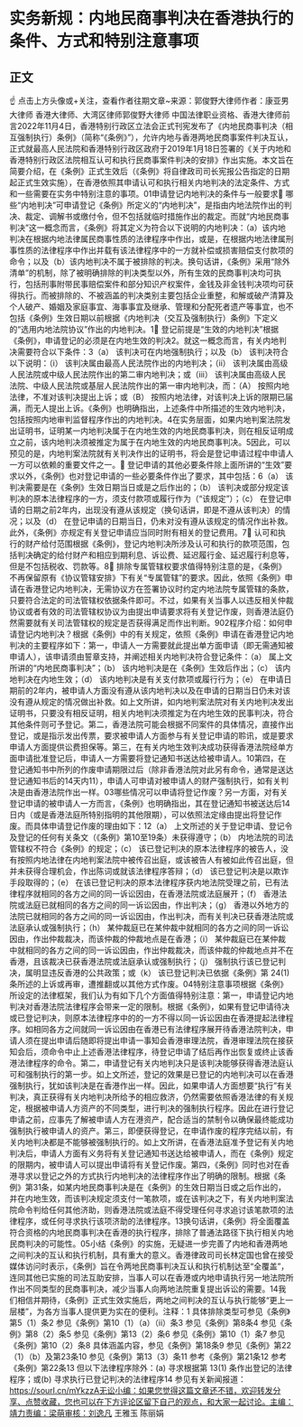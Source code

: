 # 实务新规：内地民商事判决在香港执行的条件、方式和特别注意事项
## 正文
☝ 点击上方头像或+关注，查看作者往期文章~来源：郭俊野大律师作者：康亚男大律师 香港大律师、大湾区律师郭俊野大律师 中国法律职业资格、香港大律师前 言2022年11月4日，香港特别行政区立法会正式刊宪发布了《内地民商事判决（相互强制执行）条例》（简称“《条例》”），允许内地与香港两地民商事案件判决互认，正式就最高人民法院和香港特别行政区政府于2019年1月18日签署的《关于内地和香港特别行政区法院相互认可和执行民商事案件判决的安排》作出实施。本文旨在简要介绍，在《条例》正式生效后（《条例》将自律政司司长宪报公告指定的日期起正式生效实施），在香港依照其申请认可和执行相关内地判决的法定条件、方式和一些需要在实务中特别注意的事项。01申请登记内地判决的条件与一般要求🔹 哪些“内地判决”可申请登记《条例》所定义的“内地判决”，是指由内地法院作出的判决、裁定、调解书或缴付令，但不包括就临时措施作出的裁定。而就“内地民商事判决”这一概念而言，《条例》将其定义为符合以下说明的内地判决：（a）该内地判决在根据内地法律属民商事性质的法律程序中作出，或是，在根据内地法律属刑事性质的法律程序中作出并载有该法律程序中的一方就补偿或损害赔偿支付款项的命令；以及（b）该内地判决不属于被排除的判决。换句话讲，《条例》采用“除外清单”的机制，除了被明确排除的判决类型以外，所有生效的民商事判决均可执行，包括刑事附带民事赔偿案件和部分知识产权案件，金钱及非金钱判决项均可获得执行。而被排除的、不被涵盖的判决类别主要包括企业重整，和解或破产清算及个人破产、婚姻及家庭事宜、海事事宜及继承、管理和分配死者遗产等事宜，也不包括《条例》生效日期以前根据《内地判决（交互及强制执行）条例》下定义的“选用内地法院协议”作出的内地判决。1🔹 登记前提是“生效的内地判决”根据《条例》，申请登记的必须是在内地生效的判决2。就这一概念而言，有关内地判决需要符合以下条件：3（a） 该判决可在内地强制执行；以及（b） 该判决符合以下说明：（i） 该判决属由最高人民法院作出的内地判决；（ii） 该判决属由高级人民法院或中级人民法院作出的第二审内地判决；或（iii） 该判决属由高级人民法院、中级人民法院或基层人民法院作出的第一审内地判决，而：（A） 按照内地法律，不准对该判决提出上诉；或（B） 按照内地法律，对该判决上诉的限期已届满，而无人提出上诉。《条例》也明确指出，上述条件中所描述的生效内地判决，包括按照内地审判监督程序作出的内地判决。4在实务层面，如果内地判案法院发出证明书，证明某一内地判决属于在内地生效的内地民商事判决，则在相反证明成立之前，该内地判决须被推定为属于在内地生效的内地民商事判决。5因此，可以预见的是，内地判案法院就有关判决作出的证明书，将会是登记申请过程中申请人一方可以依赖的重要文件之一。🔹 登记申请的其他必要条件除上面所讲的“生效”要求以外，《条例》也对登记申请的一些必要条件作出了要求，其中包括：6（a） 该判决需要是在《条例》生效日期当日或是之后作出的；（b） 该判决或部分规定该判决的原本法律程序的一方，须支付款项或履行作为（“该规定”）；（c） 在登记申请的日期之前2年内，出现没有遵从该规定（换句话讲，即是不遵从该判决）的情况；以及（d） 在登记申请的日期当日，仍未对没有遵从该规定的情况作出补救。此外，《条例》亦规定有关登记申请应当同时附有相关的登记费用。7🔹 认可和执行的财产给付范围根据《条例》，登记内地判决所涉及认可和执行的款项范围，包括判决确定的给付财产和相应到期利息、诉讼费、延迟履行金、延迟履行利息等，但是不包括税收、罚款等。8🔹 排除专属管辖权要求值得特别注意的是，《条例》不再保留原有《协议管辖安排》下有关“专属管辖”的要求。因此，依照《条例》申请在香港登记内地判决，无需协议方在签署协议时约定内地法院专属管辖的条款，只要符合法定的司法管辖权依据条件即可。不过，如果有关当事人以违反相关仲裁协议或者有效的司法管辖权协议为由提出申请要求将有关登记作废，则香港法庭仍然需要就有关司法管辖权的规定是否获得满足而作出判断。902程序介绍：如何申请登记内地判决？根据《条例》中的有关规定，依照《条例》申请在香港登记内地判决的主要程序如下：第一，申请人一方需要就此提出单方面申请（即无需通知被申请人），该申请须由誓章支持，并阐述相关内地判决符合登记条件：（a） 属上文所讲的“内地民商事判决”；（b） 该内地判决是在《条例》生效后作出；（c） 该内地判决在内地生效；（d） 该内地判决是有关支付款项或履行行为；（e） 在申请日期前的2年内，被申请人方面没有遵从该内地判决以及在申请的日期当日仍未对该没有遵从规定的情况做出补救。如上文所讲，如内地判案法院对有关内地判决发出证明书，只要没有相反证明，相关内地判决须推定为在内地生效的民事判决，符合其他条件则可予登记。第二，香港法院可能会根据不同案件的具体情况，直接作出登记，或是指示发出传票，要求被申请人方面参与有关登记申请的聆讯，或是要求申请人方面提供讼费担保等。第三，在有关内地生效判决成功获得香港法院经单方面申请批准登记后，申请人一方需要将登记通知书送达给被申请人。10第四，在登记通知书中所列的作废申请期限过后（除非香港法院对此另有命令，通常是送达登记通知书后的14天内11），申请人可申请对被申请人的财产强制执行，如有关判决是由香港法院作出一样。03哪些情况可以申请将登记作废？另一方面，对有关登记申请的被申请人一方而言，《条例》也明确指出，其在登记通知书被送达后14日内（或是香港法庭所特别指明的其他限期），可以依照法定缘由提出将登记作废。而具体申请登记作废的理由如下：12（a） 上文所述的关于登记申请、登记令及登记的任何有关条文（《条例》第10至19条）未获得遵守；（b） 内地法院的司法管辖权不符合《条例》的规定；（c） 该已登记判决的原本法律程序的被告人，没有按照内地法律在内地判案法院中被传召出庭，或该被告人有被如此传召出庭，但并未获得合理机会，作出陈词或就该法律程序答辩；（d） 该已登记判决是以欺诈手段取得的；（e） 在该已登记判决的原本法律程序获内地法院受理之前，已有法律程序就相同的各方之间的同一诉讼因由，在香港法院或法庭展开；（f） 香港法院或法庭已就相同的各方之间的同一诉讼因由，作出判决；（g） 香港以外地方的法院已就相同的各方之间的同一诉讼因由，作出判决，而有关判决已获香港法院或法庭承认或强制执行；（h） 某仲裁庭已在某仲裁中就相同的各方之间的同一诉讼因由，作出仲裁裁决，而该仲裁的仲裁地点是在香港；（i） 某仲裁庭已在某仲裁中就相同的各方之间的同一诉讼因由，作出仲裁裁决，而该仲裁的仲裁地点并不在香港，且该裁决已获香港法院或法庭承认或强制执行；（j） 强制执行该已登记判决，属明显违反香港的公共政策；或（k） 该已登记判决已依据《条例》第 24(1) 条所述的上诉或再审，遭推翻或以其他方式作废。04特别注意事项根据《条例》所设定的法律框架，我们认为有如下几个方面值得特别注意：第一，申请登记内地判决对香港法院法律程序会带来一定的限制。根据《条例》，如果有登记申请待决或已登记判决，则原本法律程序中的的一方不得以同一诉讼因由在香港提起法律程序。如相同各方之间就同一诉讼因由在香港已有法律程序展开待香港法院判决，申请人须在提出申请后随即将提出申请一事知会香港审理法院，香港审理法院在接获知会后，须命令中止上述香港法律程序，待登记申请了结后再作出恢复或终止该香港法律程序的命令。第二，申请登记有关内地判决只是该判决能够获得香港法庭认可和强制执行的第一步。如上文所述，登记的效果是已登记的内地判决可以在香港强制执行，犹如该判决是在香港作出一样。因此，如果申请人方面想要“执行”有关判决，真正获得有关内地判决所给予的相应救济，仍然需要依照香港法律的有关规定，根据被申请人方资产的不同类型，进行判决的强制执行程序。因此在进行登记申请之前，应事先了解被申请人方在港资产，配合适当的禁制令以确保最终能成功强制执行被申请人的资产。第三，即便获得登记，在申请作废的程序完结以前，有关内地判决都是不能够被强制执行的。如上文所讲，在香港法庭准予登记有关内地判决后，申请人方面有义务将有关登记通知书送达给被申请人，而在《条例》规定的限期内，被申请人可以提出申请将有关登记作废。第四，《条例》同时也对在香港寻求以登记之外的方式执行内地判决的法律程序作出了明确的限制。根据《条例》第31条，如某内地民商事判决是在《条例》的生效日期当日或之后作出的，并在内地生效，而该判决规定须支付一笔款项，或在该判决之下，有关内地判案法院命令判给任何其他济助，则香港法院或法庭不得受理任何寻求追讨该笔款项的法律程序，或任何寻求执行该项济助的法律程序。13换句话讲，《条例》将全面覆盖符合资格的内地民商事判决在香港的执行程序，排除了普通法路径下执行相关内地民商判决的可能性。05小结《条例》的实施，无疑进一步完善了内地和香港两地之间判决的互认和执行机制，具有重大的意义。香港律政司司长林定国也曾在接受媒体访问时表示，《条例》旨在令两地民商事判决互认和执行机制达至“全覆盖”，连同其他已实施的司法互助安排，当事人可以在香港或内地申请执行另一地法院所作出不同类型的民商事判决，减少当事人向两地法院重复提出诉讼的需要。14我们相信并期待，《条例》正式生效实施后，两地之间判决的互认与执行能够“更上一层楼”，为各方当事人提供更为实在的便利。注释：1 具体排除类型可参见《条例》第5（1）条2 参见《条例》第10（1）（a）（ii）条3 参见《条例》第8条4 参见《条例》第8（2）条5 参见《条例》第13（2）条6 参见《条例》第10（1）条7 参见《条例》第10（2）条8 具体涵盖内容，参见《条例》第18条9 参见《条例》第22（1）（b）及第23条10 参见《条例》第13（3）条11 参考《条例》第21条12 参考《条例》第22条13 但以下法律程序除外：(a) 寻求根据第 13(1) 条作出登记的法律程序；或(b) 寻求执行已登记判决的法律程序14 参见有关新闻报道：https://sourl.cn/mYkzzA无讼小编：如果您觉得这篇文章还不错，欢迎转发分享、点赞收藏，您也可以在下方评论区留下自己的观点，和大家一起讨论。主编：靖力责编：梁萌审核：刘逸凡 王雅玉 陈丽娟